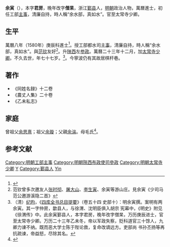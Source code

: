{{明清人物信息框
| 姓名 = 余寅
| 原名 =
| 圖片名稱= 
| 圖片大小 =
| 圖片說明 = 
| 最高職務 = 太常寺少卿
| 國家 = 大明 
| 爵位 =
| 籍貫 = 浙江寧波府鄞縣
| 族裔 = 
| 旗籍 = 
| 字號 = 字君房，晚改僧杲
| 諡號 =
| 出生日期 = 正德十四年（1519年）
| 出生地點 = 浙江寧波府鄞縣
| 逝世日期 = 萬曆二十三年（1595年）
| 逝世地點 = 浙江寧波府鄞縣
| 墓葬 =
| 配偶 = 
| 親屬 = 
| 出身 =
* 浙江鄉試第二十五名舉人
* 萬曆八年庚辰科進士出身
| 經歷 =
| 著作 =  
}}
'''余寅'''（{{bd|1519年||1595年||Y}}），本字'''君房'''，晚年改字'''僧杲'''，浙江[[鄞县|鄞县]]人，[[明朝|明朝]]政治人物，萬曆進士，初任工部[[主事|主事]]，清廉自持，時人稱“余水部，真如水”。官至太常寺少卿。

== 生平 ==
萬曆八年（1580年）庚辰科進士<ref>{{Cite book|title=《皇明贡举考》卷五|last=（明）[[张朝瑞|张朝瑞]]|first=|publisher=《续修四库全书》史部第828册|year=|isbn=|location=|pages=}}</ref>。授工部都水司[[主事|主事]]，清廉自持，時人稱“余水部，真如水”。與[[范钦|范钦]]友好<ref>范钦曾多次邀友人[[张时彻|张时彻]]、[[屠大山|屠大山]]、[[李生寅|李生寅]]、余寅等游山庄。見余寅《少司马范公邀游溪隐二首》</ref>。升[[陕西|陕西]]左[[参政|参政]]。萬曆二十三年十二月，加[[太常寺|太常寺]][[少卿|少卿]]。不久去世，年七十七岁。<ref>（清）[[纪昀|纪昀]]，《[[四库全书总目提要|四库全书总目提要]]》（卷五十四 史部十）：明余寅撰。案明有两余寅。其一字仲房，歙县人，与徐渭、沈明臣俱入胡宗 宪幕中，《明史》附见《徐渭传》中。此余寅鄞县人，本字君房，晚年改字僧杲，万历庚辰进士，官至太常寺少卿。万历二十三年乙未冬，帝以军政失察，贬科道官三十馀人，九卿力谏不纳。既而恶大学士陈于陛论救，复命改谪远方。吏部尚 书孙丕扬等再抗疏谏，帝益怒，尽除其名。</ref>。今寧波仍有其故居棋杆巷。

== 著作 ==
*《同姓名録》十二卷
*《農丈人集》二十卷
*《乙未私志》

== 家庭 ==

曾祖父[[余思熹|余思熹]]；祖父[[余璇|余璇]]；父親[[余湍|余湍]]。母毛氏<ref>{{Cite book|title=天一阁藏明代科举录选刊 登科录 点校本|last=龚延明主编|first=|publisher=宁波出版社|year=2016|isbn=978-7-5526-2320-8|location=宁波|pages=|quote=《天一閣藏明代科舉錄選刊.登科錄》之《萬曆八年庚辰科登科錄》}}</ref>。

==参考文献==
{{reflist}}
{{明朝甬上四家}}
{{萬曆八年庚辰科殿試金榜}}

{{DEFAULTSORT:Yu余}}
[[Category:明朝工部主事|Category:明朝工部主事]]
[[Category:明朝陝西布政使司參政|Category:明朝陝西布政使司參政]]
[[Category:明朝太常寺少卿|Category:明朝太常寺少卿]]
[[Category:四明昌国余氏|Y]]
[[Category:鄞县人|Category:鄞县人]]
[[Category:余姓|Yin]]
